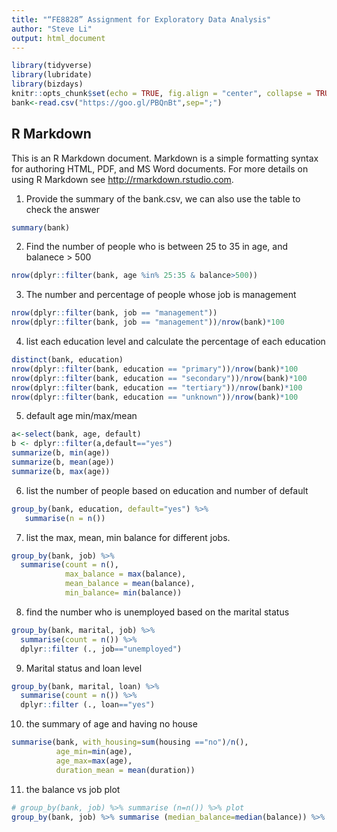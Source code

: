 ```yaml
---
title: "“FE8828” Assignment for Exploratory Data Analysis"
author: "Steve Li"
output: html_document
---
```


```r
library(tidyverse)
library(lubridate)
library(bizdays)
knitr::opts_chunk$set(echo = TRUE, fig.align = "center", collapse = TRUE, cache=TRUE)
bank<-read.csv("https://goo.gl/PBQnBt",sep=";")
```

## R Markdown

This is an R Markdown document. Markdown is a simple formatting syntax for authoring HTML, PDF, and MS Word documents. For more details on using R Markdown see <http://rmarkdown.rstudio.com>.

1. Provide the summary of the bank.csv, we can also use the table to check the answer
```r
summary(bank)
```
2. Find the number of people who is between 25 to 35 in age, and balanece > 500

```r
nrow(dplyr::filter(bank, age %in% 25:35 & balance>500))
```
3. The number and percentage of people whose job is management

```r
nrow(dplyr::filter(bank, job == "management"))
nrow(dplyr::filter(bank, job == "management"))/nrow(bank)*100
```

4. list each education level and calculate the percentage of each education 
```r
distinct(bank, education)
nrow(dplyr::filter(bank, education == "primary"))/nrow(bank)*100
nrow(dplyr::filter(bank, education == "secondary"))/nrow(bank)*100
nrow(dplyr::filter(bank, education == "tertiary"))/nrow(bank)*100
nrow(dplyr::filter(bank, education == "unknown"))/nrow(bank)*100
```

5. default age min/max/mean
```r
a<-select(bank, age, default)
b <- dplyr::filter(a,default=="yes")
summarize(b, min(age))
summarize(b, mean(age))
summarize(b, max(age))

```
6. list the number of people based on education and number of default
```r
group_by(bank, education, default="yes") %>%
   summarise(n = n())
```
7. list the max, mean, min balance for different jobs.
```r
group_by(bank, job) %>%
  summarise(count = n(),
            max_balance = max(balance),
            mean_balance = mean(balance),
            min_balance= min(balance))
```
8. find the number who is unemployed based on the marital status
```r
group_by(bank, marital, job) %>%
  summarise(count = n()) %>%
  dplyr::filter (., job=="unemployed")
```
9. Marital status and loan level
```r
group_by(bank, marital, loan) %>%
  summarise(count = n()) %>%
  dplyr::filter (., loan=="yes")

```
10. the summary of age and having no house
```r
summarise(bank, with_housing=sum(housing =="no")/n(),
          age_min=min(age),
          age_max=max(age),
          duration_mean = mean(duration))
```

11. the balance vs job plot
```r
# group_by(bank, job) %>% summarise (n=n()) %>% plot
group_by(bank, job) %>% summarise (median_balance=median(balance)) %>% plot
```


